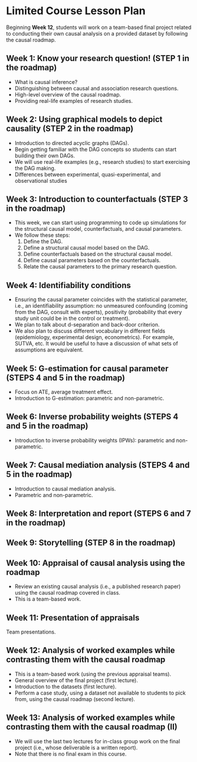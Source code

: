 # Limited Course Lesson Plan {#sec-course-lesson-plan}

Beginning **Week 12**, students will work on a team-based final project related to conducting their own causal analysis on a provided dataset by following the causal roadmap.

## Week 1: Know your research question! (STEP 1 in the roadmap)

- What is causal inference?
- Distinguishing between causal and association research questions.
- High-level overview of the causal roadmap.
- Providing real-life examples of research studies.

## Week 2: Using graphical models to depict causality (STEP 2 in the roadmap)

- Introduction to directed acyclic graphs (DAGs).
- Begin getting familiar with the DAG concepts so students can start building their own DAGs.
- We will use real-life examples (e.g., research studies) to start exercising the DAG making.
- Differences between experimental, quasi-experimental, and observational studies

## Week 3: Introduction to counterfactuals (STEP 3 in the roadmap)

- This week, we can start using programming to code up simulations for the structural causal model, counterfactuals, and causal parameters.
- We follow these steps:
  1. Define the DAG.
  2. Define a structural causal model based on the DAG.
  3. Define counterfactuals based on the structural causal model.
  4. Define causal parameters based on the counterfactuals.
  5. Relate the causal parameters to the primary research question.

## Week 4: Identifiability conditions

- Ensuring the causal parameter coincides with the statistical parameter, i.e., an identifiability assumption: no unmeasured confounding (coming from the DAG, consult with experts), positivity (probability that every study unit could be in the control or treatment).
- We plan to talk about d-separation and back-door criterion.
- We also plan to discuss different vocabulary in different fields (epidemiology, experimental design, econometrics). For example, SUTVA, etc. It would be useful to have a discussion of what sets of assumptions are equivalent.

## Week 5: G-estimation for causal parameter (STEPS 4 and 5 in the roadmap)

- Focus on ATE, average treatment effect.
- Introduction to G-estimation: parametric and non-parametric.

## Week 6: Inverse probability weights (STEPS 4 and 5 in the roadmap)

- Introduction to inverse probability weights (IPWs): parametric and non-parametric.

## Week 7: Causal mediation analysis (STEPS 4 and 5 in the roadmap)

- Introduction to causal mediation analysis.
- Parametric and non-parametric.

## Week 8: Interpretation and report (STEPS 6 and 7 in the roadmap)

## Week 9: Storytelling (STEP 8 in the roadmap)

## Week 10: Appraisal of causal analysis using the roadmap

- Review an existing causal analysis (i.e., a published research paper) using the causal roadmap covered in class.
- This is a team-based work.

## Week 11: Presentation of appraisals

Team presentations.

## Week 12: Analysis of worked examples while contrasting them with the causal roadmap

- This is a team-based work (using the previous appraisal teams).
- General overview of the final project (first lecture).
- Introduction to the datasets (first lecture).
- Perform a case study, using a dataset not available to students to pick from, using the causal roadmap (second lecture).

## Week 13: Analysis of worked examples while contrasting them with the causal roadmap (II)

- We will use the last two lectures for in-class group work on the final project (i.e., whose deliverable is a written report).
- Note that there is no final exam in this course.


